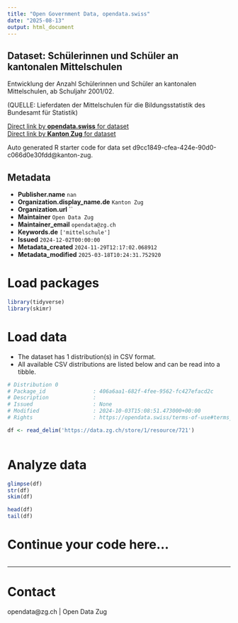 ```yaml
---
title: "Open Government Data, opendata.swiss"
date: "2025-08-13"
output: html_document
---
```


## Dataset: Schülerinnen und Schüler an kantonalen Mittelschulen

Entwicklung der Anzahl Schülerinnen und Schüler an kantonalen Mittelschulen, ab Schuljahr 2001/02.

(QUELLE: Lieferdaten der Mittelschulen für die Bildungsstatistik des Bundesamt für Statistik)

[Direct link by **opendata.swiss** for dataset](https://opendata.swiss/de/dataset/schulerinnen-und-schuler-an-kantonalen-mittelschulen)<br>
[Direct link by **Kanton Zug** for dataset](https://www.zg.ch/behoerden/gesundheitsdirektion/statistikfachstelle/themen/bildung/mittelschulen)

Auto generated R starter code for data set d9cc1849-cfea-424e-90d0-c066d0e30fdd@kanton-zug.

## Metadata

- **Publisher.name** `nan`
- **Organization.display_name.de** `Kanton Zug`
- **Organization.url** ``
- **Maintainer** `Open Data Zug`
- **Maintainer_email** `opendata@zg.ch`
- **Keywords.de** `['mittelschule']`
- **Issued** `2024-12-02T00:00:00`
- **Metadata_created** `2024-11-29T12:17:02.068912`
- **Metadata_modified** `2025-03-18T10:24:31.752920`


# Load packages

```r

library(tidyverse)
library(skimr)

```

# Load data

-   The dataset has 1 distribution(s) in CSV format.
-   All available CSV distributions are listed below and can be read into a tibble.

```r

# Distribution 0
# Package_id               : 406a6aa1-682f-4fee-9562-fc427efacd2c
# Description              : 
# Issued                   : None
# Modified                 : 2024-10-03T15:08:51.473000+00:00
# Rights                   : https://opendata.swiss/terms-of-use#terms_open

df <- read_delim('https://data.zg.ch/store/1/resource/721')



```

# Analyze data

```r

glimpse(df)
str(df)
skim(df)

head(df)
tail(df)

```

# Continue your code here...

```r

```

------------------------------------------------------------------------

# Contact

opendata@zg.ch | Open Data Zug
